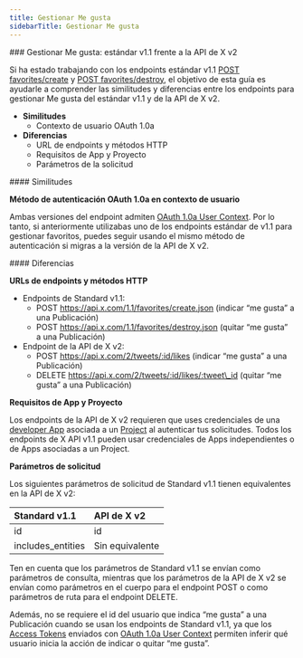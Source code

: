 ```yaml
---
title: Gestionar Me gusta
sidebarTitle: Gestionar Me gusta
---
```


<div id="manage-likes-standard-v11-compared-to-x-api-v2">
  ### Gestionar Me gusta: estándar v1.1 frente a la API de X v2
</div>

Si ha estado trabajando con los endpoints estándar v1.1 [POST favorites/create](https://developer.x.com/en/docs/twitter-api/v1/tweets/post-and-engage/api-reference/post-favorites-create) y [POST favorites/destroy](https://developer.x.com/en/docs/twitter-api/v1/tweets/post-and-engage/api-reference/post-favorites-destroy), el objetivo de esta guía es ayudarle a comprender las similitudes y diferencias entre los endpoints para gestionar Me gusta del estándar v1.1 y de la API de X v2.

- **Similitudes**
  - Contexto de usuario OAuth 1.0a
- **Diferencias**
  - URL de endpoints y métodos HTTP
  - Requisitos de App y Proyecto
  - Parámetros de la solicitud

<div id="similarities">
  #### Similitudes
</div>

**Método de autenticación OAuth 1.0a en contexto de usuario**

Ambas versiones del endpoint admiten [OAuth 1.0a User Context](/es/resources/fundamentals/authentication#oauth-1-0a-2). Por lo tanto, si anteriormente utilizabas uno de los endpoints estándar de v1.1 para gestionar favoritos, puedes seguir usando el mismo método de autenticación si migras a la versión de la API de X v2.

<div id="differences">
  #### Diferencias
</div>

**URLs de endpoints y métodos HTTP**

- Endpoints de Standard v1.1:
  - POST https://api.x.com/1.1/favorites/create.json
    (indicar “me gusta” a una Publicación)
  - POST https://api.x.com/1.1/favorites/destroy.json
    (quitar “me gusta” a una Publicación)
- Endpoint de la API de X v2:
  - POST https://api.x.com/2/tweets/:id/likes
    (indicar “me gusta” a una Publicación)
  - DELETE https://api.x.com/2/tweets/:id/likes/:tweet\_id
    (quitar “me gusta” a una Publicación) 

**Requisitos de App y Proyecto**

Los endpoints de la API de X v2 requieren que uses credenciales de una [developer App](/es/resources/fundamentals/developer-apps) asociada a un [Project](/es/resources/fundamentals/projects) al autenticar tus solicitudes. Todos los endpoints de X API v1.1 pueden usar credenciales de Apps independientes o de Apps asociadas a un Project.

**Parámetros de solicitud**

Los siguientes parámetros de solicitud de Standard v1.1 tienen equivalentes en la API de X v2:

| Standard v1.1 | API de X v2 |
| :--- | :--- |
| id  | id  |
| includes\_entities | Sin equivalente |

Ten en cuenta que los parámetros de Standard v1.1 se envían como parámetros de consulta, mientras que los parámetros de la API de X v2 se envían como parámetros en el cuerpo para el endpoint POST o como parámetros de ruta para el endpoint DELETE.

Además, no se requiere el id del usuario que indica “me gusta” a una Publicación cuando se usan los endpoints de Standard v1.1, ya que los [Access Tokens](/es/resources/fundamentals/authentication#obtaining-access-tokens-using-3-legged-oauth-flow) enviados con [OAuth 1.0a User Context](/es/resources/fundamentals/authentication) permiten inferir qué usuario inicia la acción de indicar o quitar “me gusta”. 